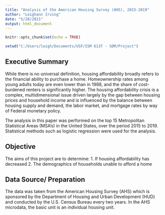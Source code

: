 ```yaml
---
title: "Analysis of the American Housing Survey (AHS), 2015-2019"
author: "Leighann Irving"
date: "5/28/2021"
output: html_document
---
```


```r
knitr::opts_chunk$set(echo = TRUE)
```

```r
setwd("C:/Users/leigh/Documents/USF/ISM 6137 - SDM/Project")
```
## Executive Summary

While there is no universal definition, housing affordability broadly refers to the financial ability to purchase a home. Homeownership rates among young adults today are even lower than in 1988, and the share of cost-burdened renters is significantly higher. The housing affordability crisis is a complex, multidimensional issue driven largely by the gap between housing prices and household income and is influenced by the balance between housing supply and demand, the labor market, and mortgage rates by way of Federal monetary policy.

The analysis in this paper was performed on the top 15 Metropolitan Statistical Areas (MSA's) in the United States, over the period 2015 to 2019. Statistical methods such as logistic regression were used for the analysis.


## Objective

The aims of this project are to determine:
1. If housing affordability has decreased
2. The demographics of households unable to afford a home


## Data Source/ Preparation

The data was taken from the American Housing Survey (AHS) which is sponsored by the Department of Housing and Urban Development (HUD) and conducted by the U.S. Census Bureau every two years.
In the AHS microdata, the basic unit is an individual housing unit.